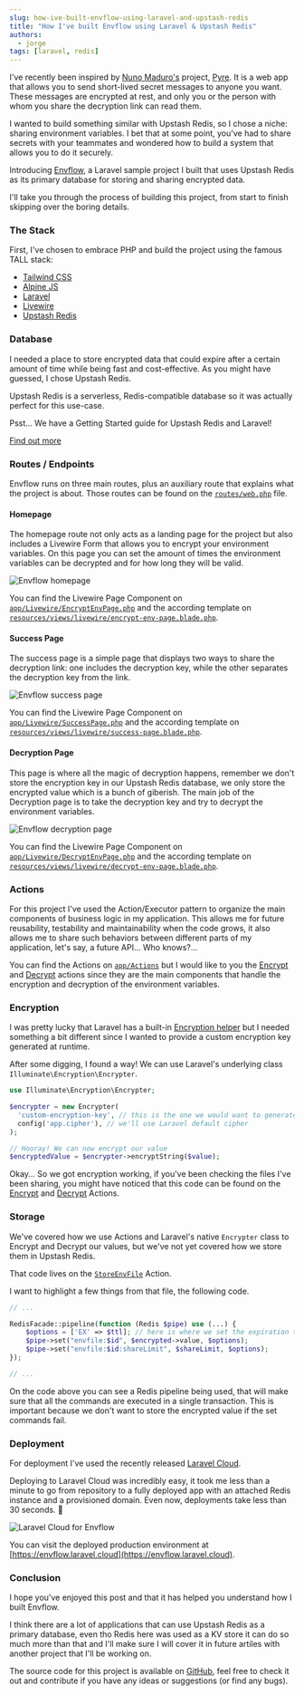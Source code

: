 ```yaml
---
slug: how-ive-built-envflow-using-laravel-and-upstash-redis
title: "How I've built Envflow using Laravel & Upstash Redis"
authors:
  - jorge
tags: [laravel, redis]
---
```


I've recently been inspired by [Nuno Maduro's](https://x.com/enunomaduro) project, [Pyre](https://pyre.link/).
It is a web app that allows you to send short-lived secret messages to anyone you want. These messages are encrypted at rest,
and only you or the person with whom you share the decryption link can read them.

I wanted to build something similar with Upstash Redis, so I chose a niche: sharing environment variables.
I bet that at some point, you've had to share secrets with your teammates and wondered how to build a system
that allows you to do it securely.

Introducing [Envflow](https://envflow.laravel.cloud), a Laravel sample project I built that
uses Upstash Redis as its primary database for storing and sharing encrypted data.

I'll take you through the process of building this project, from start to finish skipping over the boring details.

### The Stack
First, I've chosen to embrace PHP and build the project using the famous TALL stack:
- [Tailwind CSS](https://tailwindcss.com/)
- [Alpine JS](https://alpinejs.dev/)
- [Laravel](https://laravel.com/)
- [Livewire](https://livewire.laravel.com/)
- [Upstash Redis](https://upstash.com)

### Database
I needed a place to store encrypted data that could expire after a certain amount of time while being fast and cost-effective.
As you might have guessed, I chose Upstash Redis.

Upstash Redis is a serverless, Redis-compatible database so it was actually perfect for this use-case.

<Note>
Psst… We have a Getting Started guide for Upstash Redis and Laravel!

[Find out more](https://upstash.com/docs/redis/quickstarts/laravel)
</Note>

### Routes / Endpoints

Envflow runs on three main routes, plus an auxiliary route that explains what the project is about.
Those routes can be found on the [`routes/web.php`](https://github.com/heyjorgedev/envflow/blob/main/routes/web.php) file.

#### Homepage

The homepage route not only acts as a landing page for the project but also includes a Livewire Form that allows you to encrypt
your environment variables. On this page you can set the amount of times the environment variables can be decrypted and for
how long they will be valid.

![Envflow homepage](/blog/how-ive-built-envflow-using-laravel-and-upstash-redis/envflow-homepage.png)

You can find the Livewire Page Component on [`app/Livewire/EncryptEnvPage.php`](https://github.com/heyjorgedev/envflow/blob/main/app/Livewire/EncryptEnvPage.php)
and the according template on [`resources/views/livewire/encrypt-env-page.blade.php`](https://github.com/heyjorgedev/envflow/blob/main/resources/views/livewire/encrypt-env-page.blade.php).

#### Success Page

The success page is a simple page that displays two ways to share the decryption link: one includes the decryption key,
while the other separates the decryption key from the link.

![Envflow success page](/blog/how-ive-built-envflow-using-laravel-and-upstash-redis/envflow-success.png)

You can find the Livewire Page Component on [`app/Livewire/SuccessPage.php`](https://github.com/heyjorgedev/envflow/blob/main/app/Livewire/SuccessPage.php)
and the according template on [`resources/views/livewire/success-page.blade.php`](https://github.com/heyjorgedev/envflow/blob/main/resources/views/livewire/success-page.blade.php).

#### Decryption Page

This page is where all the magic of decryption happens, remember we don't store the encryption key in our Upstash Redis database,
we only store the encrypted value which is a bunch of giberish. The main job of the Decryption page is to take the decryption key and try
to decrypt the environment variables.

![Envflow decryption page](/blog/how-ive-built-envflow-using-laravel-and-upstash-redis/envflow-decrypt.png)

You can find the Livewire Page Component on [`app/Livewire/DecryptEnvPage.php`](https://github.com/heyjorgedev/envflow/blob/main/app/Livewire/DecryptEnvPage.php)
and the according template on [`resources/views/livewire/decrypt-env-page.blade.php`](https://github.com/heyjorgedev/envflow/blob/main/resources/views/livewire/decrypt-env-page.blade.php).

### Actions

For this project I've used the Action/Executor pattern to organize the main components of business logic in my application.
This allows me for future reusability, testability and maintainability when the code grows, it also allows me to share such
behaviors between different parts of my application, let's say, a future API... Who knows?...

You can find the Actions on [`app/Actions`](https://github.com/heyjorgedev/envflow/tree/main/app/Actions) but I would like to you
the [Encrypt](https://github.com/heyjorgedev/envflow/blob/main/app/Actions/EncryptEnvFile.php)
and [Decrypt](https://github.com/heyjorgedev/envflow/blob/main/app/Actions/DecryptEnvFile.php)
actions since they are the main components that handle the encryption and decryption of the environment variables.

### Encryption

I was pretty lucky that Laravel has a built-in [Encryption helper](https://laravel.com/docs/11.x/encryption) but I needed something a bit
different since I wanted to provide a custom encryption key generated at runtime.

After some digging, I found a way! We can use Laravel's underlying class `Illuminate\Encryption\Encrypter`.

```php
use Illuminate\Encryption\Encrypter;

$encrypter = new Encrypter(
  'custom-encryption-key', // this is the one we would want to generate
  config('app.cipher'), // we'll use Laravel default cipher
);

// Hooray! We can now encrypt our value
$encryptedValue = $encrypter->encryptString($value);
```

Okay... So we got encryption working, if you've been checking the files I've been sharing, you might have noticed that this code can
be found on the [Encrypt](https://github.com/heyjorgedev/envflow/blob/main/app/Actions/EncryptEnvFile.php)
and [Decrypt](https://github.com/heyjorgedev/envflow/blob/main/app/Actions/DecryptEnvFile.php) Actions.

### Storage

We've covered how we use Actions and Laravel's native `Encrypter` class to Encrypt and Decrypt our values, but we've not yet covered
how we store them in Upstash Redis.

That code lives on the [`StoreEnvFile`](https://github.com/heyjorgedev/envflow/blob/main/app/Actions/StoreEnvFile.php) Action.

I want to highlight a few things from that file, the following code.

```php
// ...

RedisFacade::pipeline(function (Redis $pipe) use (...) {
    $options = ['EX' => $ttl]; // here is where we set the expiration time
    $pipe->set("envfile:$id", $encrypted->value, $options);
    $pipe->set("envfile:$id:shareLimit", $shareLimit, $options);
});

// ...
```

On the code above you can see a Redis pipeline being used, that will make sure that all the commands are executed in a single
transaction. This is important because we don't want to store the encrypted value if the set commands fail.

### Deployment

For deployment I've used the recently released [Laravel Cloud](https://cloud.laravel.com).

Deploying to Laravel Cloud was incredibly easy, it took me less than a minute to go from repository to a fully deployed app with
an attached Redis instance and a provisioned domain. Even now, deployments take less than 30 seconds. 🚀

![Laravel Cloud for Envflow](/blog/how-ive-built-envflow-using-laravel-and-upstash-redis/envflow-cloud.png)

You can visit the deployed production environment at [https://envflow.laravel.cloud](https://envflow.laravel.cloud).

### Conclusion

I hope you've enjoyed this post and that it has helped you understand how I built Envflow.

I think there are a lot of applications that can use Upstash Redis as a primary database, even tho Redis here was used as a KV store
it can do so much more than that and I'll make sure I will cover it in future artiles with another project that I'll be working on.

The source code for this project is available on [GitHub](https://github.com/heyjorgedev/envflow), feel free to check it out and contribute
if you have any ideas or suggestions (or find any bugs).